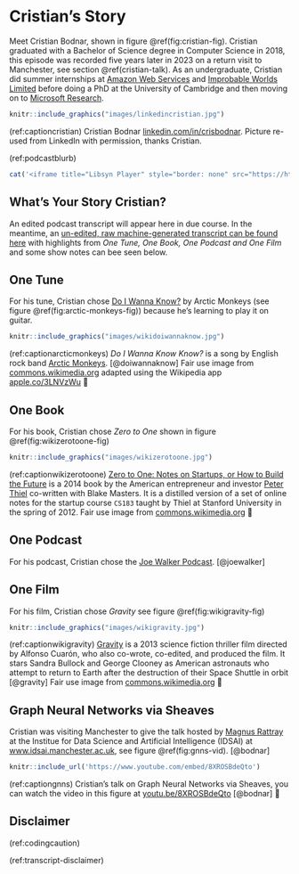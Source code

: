 # Cristian's Story {#cristian}

Meet Cristian Bodnar, shown in figure \@ref(fig:cristian-fig). Cristian graduated with a Bachelor of Science degree in Computer Science in 2018, this episode was recorded five years later in 2023 on a return visit to Manchester, see section \@ref(cristian-talk). As an undergraduate, Cristian did summer internships at [Amazon Web Services](https://en.wikipedia.org/wiki/Amazon_Web_Services) and [Improbable Worlds Limited](https://en.wikipedia.org/wiki/Improbable_(company))  before doing a PhD at the University of Cambridge and then moving on to [Microsoft Research](https://en.wikipedia.org/wiki/Microsoft_Research).

```r
knitr::include_graphics("images/linkedincristian.jpg")
```
(ref:captioncristian) Cristian Bodnar [linkedin.com/in/crisbodnar](https://www.linkedin.com/in/crisbodnar/). Picture re-used from LinkedIn with permission, thanks Cristian.

(ref:podcastblurb)


```r
cat('<iframe title="Libsyn Player" style="border: none" src="https://html5-player.libsyn.com/embed/episode/id/32350182/height/90/theme/custom/thumbnail/yes/direction/forward/render-playlist/no/custom-color/000000/" height="90" width="100%" scrolling="no"  allowfullscreen="" webkitallowfullscreen="true" mozallowfullscreen="true" allowfullscreen="true" msallowfullscreen="true" style="border: none;"></iframe>')
```

## What's Your Story Cristian? {#cristian-story}

An edited podcast transcript will appear here in due course. In the meantime, an [un-edited, raw machine-generated transcript can be found here](https://github.com/dullhunk/cdyf/blob/master/raw-transcript-cristian.md) with highlights from *One Tune, One Book, One Podcast and One Film* and some show notes can bee seen below.

## One Tune {#cristian-tune}

For his tune, Cristian chose [Do I Wanna Know?](https://en.wikipedia.org/wiki/Do_I_Wanna_Know%3F) by Arctic Monkeys (see figure \@ref(fig:arctic-monkeys-fig)) because he's learning to play it on guitar.

```r
knitr::include_graphics("images/wikidoiwannaknow.jpg")
```
(ref:captionarcticmonkeys) *Do I Wanna Know Know?* is a song by English rock band [Arctic Monkeys](https://en.wikipedia.org/wiki/Arctic_Monkeys). [@doiwannaknow] Fair use image from [commons.wikimedia.org](https://commons.wikimedia.org) adapted using the Wikipedia app [apple.co/3LNVzWu](https://apple.co/3LNVzWu) 🎸


## One Book {#cristian-book}

For his book, Cristian chose *Zero to One* shown in figure \@ref(fig:wikizerotoone-fig) 

```r
knitr::include_graphics("images/wikizerotoone.jpg")
```


(ref:captionwikizerotoone) [Zero to One: Notes on Startups, or How to Build the Future](https://en.wikipedia.org/wiki/Zero_to_One) is a 2014 book by the American entrepreneur and investor [Peter Thiel](https://en.wikipedia.org/wiki/Peter_Thiel) co-written with Blake Masters. It is a distilled version of a set of online notes for the startup course `CS183` taught by Thiel at Stanford University in the spring of 2012. Fair use image from [commons.wikimedia.org](https://commons.wikimedia.org) 🚀

<!--https://www.manchester.ac.uk/about/magazine/features/todays-winners/-->



## One Podcast {#cristian-podcast}

For his podcast, Cristian chose the [Joe Walker Podcast](https://josephnoelwalker.com/). [@joewalker]

## One Film {#cristian-film}

For his film, Cristian chose *Gravity* see figure \@ref(fig:wikigravity-fig)

```r
knitr::include_graphics("images/wikigravity.jpg")
```

(ref:captionwikigravity) [Gravity](https://en.wikipedia.org/wiki/Gravity_(2013_film)) is a 2013 science fiction thriller film directed by Alfonso Cuarón, who also co-wrote, co-edited, and produced the film. It stars Sandra Bullock and George Clooney as American astronauts who attempt to return to Earth after the destruction of their Space Shuttle in orbit [@gravity] Fair use image from [commons.wikimedia.org](https://commons.wikimedia.org) 🚀

## Graph Neural Networks via Sheaves {#cristian-talk}

Cristian was visiting Manchester to give the talk hosted by [Magnus Rattray](https://research.manchester.ac.uk/en/persons/magnus.rattray) at the Institue for Data Science and Artificial Intelligence (IDSAI) at [www.idsai.manchester.ac.uk](https://www.idsai.manchester.ac.uk/), see figure \@ref(fig:gnns-vid). [@bodnar]


```r
knitr::include_url('https://www.youtube.com/embed/8XROSBdeQto')
```

(ref:captiongnns) Cristian's talk on Graph Neural Networks via Sheaves, you can watch the video in this figure at [youtu.be/8XROSBdeQto](https://youtu.be/8XROSBdeQto) [@bodnar] 🧠



## Disclaimer  


::: {.rmdcaution}

(ref:codingcaution)

(ref:transcript-disclaimer)  

:::
